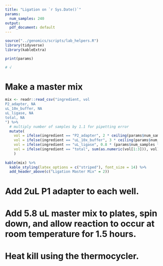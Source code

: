 ```yaml
---
title: "Ligation on `r Sys.Date()`"
params:
  num_samples: 240
output:
  pdf_document: default
---
```

```r
source("../genomics/scripts/lab_helpers.R")
library(tidyverse)
library(kableExtra)

print(params)

# √
```



# Make a master mix
```r
mix <- readr::read_csv("ingredient, vol
P2_adapter, NA
uL_10x_buffer, NA
uL_ligase, NA
total, NA
") %>% 
  # multiply number of samples by 1.1 for pipetting error
  mutate(
    vol = ifelse(ingredient == "P2_adapter", 2 * ceiling(params$num_samples * 1.1), vol),
    vol = ifelse(ingredient == "uL_10x_buffer", 3 * ceiling(params$num_samples * 1.1), vol),
    vol = ifelse(ingredient == "uL_ligase", 0.8 * (params$num_samples * 1.1), vol), 
    vol = ifelse(ingredient == "total", sum(as.numeric(vol[1:3])), vol)
    )
 
kable(mix) %>%
  kable_styling(latex_options = c("striped"), font_size = 14) %>%
  add_header_above(c("Ligation Master Mix" = 2))
```
# Add 2uL P1 adapter to each well.  

# Add 5.8 uL master mix to plates, spin down, and allow reaction to occur at room temperature for 1.5 hours.  

# Heat kill using the thermocycler.
